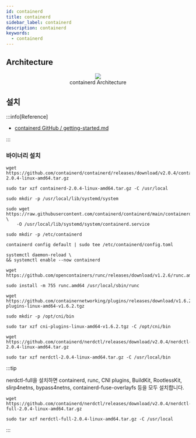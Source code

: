 ```yaml
---
id: containerd
title: containerd
sidebar_label: containerd
description: containerd
keywords:
  - containerd
---
```



## Architecture

<center>
	<figure>
		<img src={useBaseUrl("img/mlops/mlops/container/containerd-architecture.png")} />
		<figcaption>containerd Architecture</figcaption>
	</figure>
</center>

## 설치

:::info[Reference]

- [containerd GitHub / getting-started.md](https://github.com/containerd/containerd/blob/main/docs/getting-started.md)

:::

### 바이너리 설치

```shell
wget https://github.com/containerd/containerd/releases/download/v2.0.4/containerd-2.0.4-linux-amd64.tar.gz
```

```shell
sudo tar xzf containerd-2.0.4-linux-amd64.tar.gz -C /usr/local
```

```shell
sudo mkdir -p /usr/local/lib/systemd/system
```

```shell
sudo wget https://raw.githubusercontent.com/containerd/containerd/main/containerd.service \
    -O /usr/local/lib/systemd/system/containerd.service
```

```shell
sudo mkdir -p /etc/containerd
```

```shell
containerd config default | sudo tee /etc/containerd/config.toml
```

```shell
systemctl daemon-reload \
&& systemctl enable --now containerd
```

```shell
wget https://github.com/opencontainers/runc/releases/download/v1.2.6/runc.amd64
```

```shell
sudo install -m 755 runc.amd64 /usr/local/sbin/runc
```

```shell
wget https://github.com/containernetworking/plugins/releases/download/v1.6.2/cni-plugins-linux-amd64-v1.6.2.tgz
```

```shell
sudo mkdir -p /opt/cni/bin
```

```shell
sudo tar xzf cni-plugins-linux-amd64-v1.6.2.tgz -C /opt/cni/bin
```

```shell
wget https://github.com/containerd/nerdctl/releases/download/v2.0.4/nerdctl-2.0.4-linux-amd64.tar.gz
```

```shell
sudo tar xzf nerdctl-2.0.4-linux-amd64.tar.gz -C /usr/local/bin
```

:::tip

nerdctl-full을 설치하면 containerd, runc, CNI plugins, BuildKit, RootlessKit, slirp4netns, bypass4netns, containerd-fuse-overlayfs 등을 모두 설치합니다.

```shell
wget https://github.com/containerd/nerdctl/releases/download/v2.0.4/nerdctl-full-2.0.4-linux-amd64.tar.gz
```

```shell
sudo tar xzf nerdctl-full-2.0.4-linux-amd64.tar.gz -C /usr/local
```

:::
